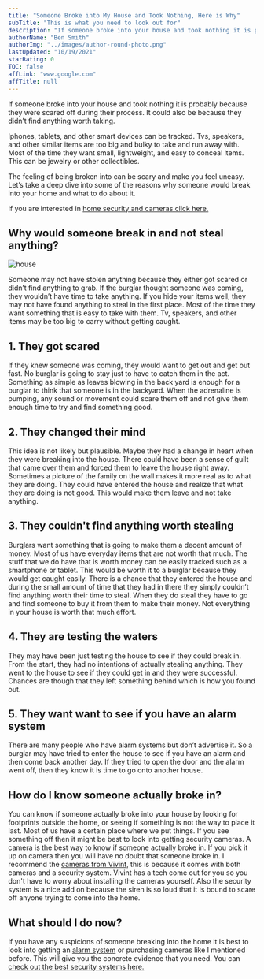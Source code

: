 ```yaml
---
title: "Someone Broke into My House and Took Nothing, Here is Why"
subTitle: "This is what you need to look out for"
description: "If someone broke into your house and took nothing it is probably because they were scared off during their process. It could also be because they didn’t find anything worth taking."
authorName: "Ben Smith"
authorImg: "../images/author-round-photo.png"
lastUpdated: "10/19/2021"
starRating: 0
TOC: false
affLink: "www.google.com"
affTitle: null
---
```


If someone broke into your house and took nothing it is probably because they were scared off during their process. It could also be because they didn’t find anything worth taking.

Iphones, tablets, and other smart devices can be tracked. Tvs, speakers, and other similar items are too big and bulky to take and run away with. Most of the time they want small, lightweight, and easy to conceal items. This can be jewelry or other collectibles.

The feeling of being broken into can be scary and make you feel uneasy. Let’s take a deep dive into some of the reasons why someone would break into your home and what to do about it.

If you are interested in [home security and cameras click here.](https://t.vivint.com/?c=1829&lp=159)

## Why would someone break in and not steal anything?

![house](../images/misc/blue-house.jpg)

Someone may not have stolen anything because they either got scared or didn’t find anything to grab. If the burglar thought someone was coming, they wouldn’t have time to take anything.
If you hide your items well, they may not have found anything to steal in the first place. Most of the time they want something that is easy to take with them. Tv, speakers, and other items may be too big to carry without getting caught.

## 1. They got scared

If they knew someone was coming, they would want to get out and get out fast. No burglar is going to stay just to have to catch them in the act.
Something as simple as leaves blowing in the back yard is enough for a burglar to think that someone is in the backyard.
When the adrenaline is pumping, any sound or movement could scare them off and not give them enough time to try and find something good.

## 2. They changed their mind

This idea is not likely but plausible. Maybe they had a change in heart when they were breaking into the house. There could have been a sense of guilt that came over them and forced them to leave the house right away.
Sometimes a picture of the family on the wall makes it more real as to what they are doing. They could have entered the house and realize that what they are doing is not good. This would make them leave and not take anything.

## 3. They couldn't find anything worth stealing

Burglars want something that is going to make them a decent amount of money. Most of us have everyday items that are not worth that much.
The stuff that we do have that is worth money can be easily tracked such as a smartphone or tablet. This would be worth it to a burglar because they would get caught easily.
There is a chance that they entered the house and during the small amount of time that they had in there they simply couldn’t find anything worth their time to steal. When they do steal they have to go and find someone to buy it from them to make their money. Not everything in your house is worth that much effort.

## 4. They are testing the waters

They may have been just testing the house to see if they could break in. From the start, they had no intentions of actually stealing anything.
They went to the house to see if they could get in and they were successful. Chances are though that they left something behind which is how you found out.

## 5. They want want to see if you have an alarm system

There are many people who have alarm systems but don’t advertise it. So a burglar may have tried to enter the house to see if you have an alarm and then come back another day.
If they tried to open the door and the alarm went off, then they know it is time to go onto another house.

## How do I know someone actually broke in?

You can know if someone actually broke into your house by looking for footprints outside the home, or seeing if something is not the way to place it last.
Most of us have a certain place where we put things. If you see something off then it might be best to look into getting security cameras.
A camera is the best way to know if someone actually broke in. If you pick it up on camera then you will have no doubt that someone broke in.
I recommend the [cameras from Vivint](https://t.vivint.com/?c=1829&lp=159), this is because it comes with both cameras and a security system.
Vivint has a tech come out for you so you don't have to worry about installing the cameras yourself. Also the security system is a nice add on because the siren is so loud that it is bound to scare off anyone trying to come into the home.

## What should I do now?

If you have any suspicions of someone breaking into the home it is best to look into getting an [alarm system](https://t.vivint.com/?c=1829&lp=159) or purchasing cameras like I mentioned before. This will give you the concrete evidence that you need. You can [check out the best security systems here.](/posts/best-home-security-systems)
